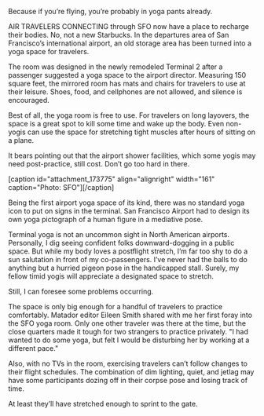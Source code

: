 

Because if you’re flying, you’re probably in yoga pants already.

AIR TRAVELERS CONNECTING through SFO now have a place to recharge their bodies. No, not a new Starbucks. In the departures area of San Francisco’s international airport, an old storage area has been turned into a yoga space for travelers. 

The room was designed in the newly remodeled Terminal 2 after a passenger suggested a yoga space to the airport director. Measuring 150 square feet, the mirrored room has mats and chairs for travelers to use at their leisure. Shoes, food, and cellphones are not allowed, and silence is encouraged. 

Best of all, the yoga room is free to use. For travelers on long layovers, the space is a great spot to kill some time and wake up the body. Even non-yogis can use the space for stretching tight muscles after hours of sitting on a plane. 

It bears pointing out that the airport shower facilities, which some yogis may need post-practice, still cost. Don’t go too hard in there.

[caption id="attachment_173775" align="alignright" width="161" caption="Photo: SFO"][/caption]

Being the first airport yoga space of its kind, there was no standard yoga icon to put on signs in the terminal. San Francisco Airport had to design its own yoga pictograph of a human figure in a mediative pose. 

Terminal yoga is not an uncommon sight in North American airports. Personally, I dig seeing confident folks downward-dogging in a public space. But while my body loves a postflight stretch, I’m far too shy to do a sun salutation in front of my co-passengers. I’ve never had the balls to do anything but a hurried pigeon pose in the handicapped stall. Surely, my fellow timid yogis will appreciate a designated space to stretch. 

Still, I can foresee some problems occurring. 

The space is only big enough for a handful of travelers to practice comfortably. Matador editor Eileen Smith shared with me her first foray into the SFO yoga room. Only one other traveler was there at the time, but the close quarters made it tough for two strangers to practice privately. "I had wanted to do some yoga, but felt I would be disturbing her by working at a different pace."

Also, with no TVs in the room, exercising travelers can’t follow changes to their flight schedules. The combination of dim lighting, quiet, and jetlag may have some participants dozing off in their corpse pose and losing track of time. 

At least they’ll have stretched enough to sprint to the gate. 
